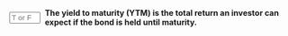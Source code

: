 ::: {.question-block}

<form onsubmit="event.preventDefault(); checkAnswerBox('module6_tf_q036','T')" style="display: flex; align-items: center; gap: 8px;">
<input type="text" id="module6_tf_q036" name="module6_tf_q036" maxlength="1" placeholder="T or F" style="width: 55px;" data-correct-answer="T" /> 
<label for="module6_tf_q036"><strong>The yield to maturity (YTM) is the total return an investor can expect if the bond is held until maturity.</strong></label>
</form>

<div id="feedback-module6_tf_q036" class="feedback" data-status="" style="display:none;">
This is TRUE. YTM reflects the internal rate of return assuming the bond is held until it matures and all payments are made as scheduled.
</div>

:::
